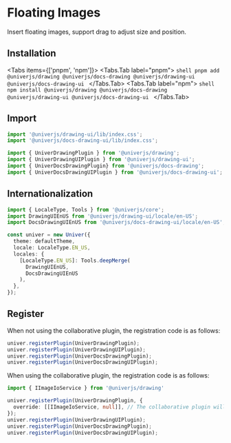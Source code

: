 
# Floating Images

Insert floating images, support drag to adjust size and position.

## Installation

<Tabs items={['pnpm', 'npm']}>
  <Tabs.Tab label="pnpm">
    ```shell
    pnpm add @univerjs/drawing @univerjs/docs-drawing @univerjs/drawing-ui @univerjs/docs-drawing-ui
    ```
  </Tabs.Tab>
  <Tabs.Tab label="npm">
    ```shell
    npm install @univerjs/drawing @univerjs/docs-drawing @univerjs/drawing-ui @univerjs/docs-drawing-ui
    ```
  </Tabs.Tab>
</Tabs>

## Import

```typescript
import '@univerjs/drawing-ui/lib/index.css';
import '@univerjs/docs-drawing-ui/lib/index.css';

import { UniverDrawingPlugin } from '@univerjs/drawing';
import { UniverDrawingUIPlugin } from '@univerjs/drawing-ui';
import { UniverDocsDrawingPlugin} from '@univerjs/docs-drawing';
import { UniverDocsDrawingUIPlugin } from '@univerjs/docs-drawing-ui';
```
## Internationalization

```typescript
import { LocaleType, Tools } from '@univerjs/core';
import DrawingUIEnUS from '@univerjs/drawing-ui/locale/en-US';
import DocsDrawingUIEnUS from '@univerjs/docs-drawing-ui/locale/en-US';

const univer = new Univer({
  theme: defaultTheme,
  locale: LocaleType.EN_US,
  locales: {
    [LocaleType.EN_US]: Tools.deepMerge(
      DrawingUIEnUS,
      DocsDrawingUIEnUS
    ),
  },
});
```

## Register

When not using the collaborative plugin, the registration code is as follows:

```typescript
univer.registerPlugin(UniverDrawingPlugin);
univer.registerPlugin(UniverDrawingUIPlugin);
univer.registerPlugin(UniverDocsDrawingPlugin);
univer.registerPlugin(UniverDocsDrawingUIPlugin);
```

When using the collaborative plugin, the registration code is as follows:

```typescript
import { IImageIoService } from '@univerjs/drawing'

univer.registerPlugin(UniverDrawingPlugin, {
  override: [[IImageIoService, null]], // The collaborative plugin will provide this implementation
});
univer.registerPlugin(UniverDrawingUIPlugin);
univer.registerPlugin(UniverDocsDrawingPlugin);
univer.registerPlugin(UniverDocsDrawingUIPlugin);
```